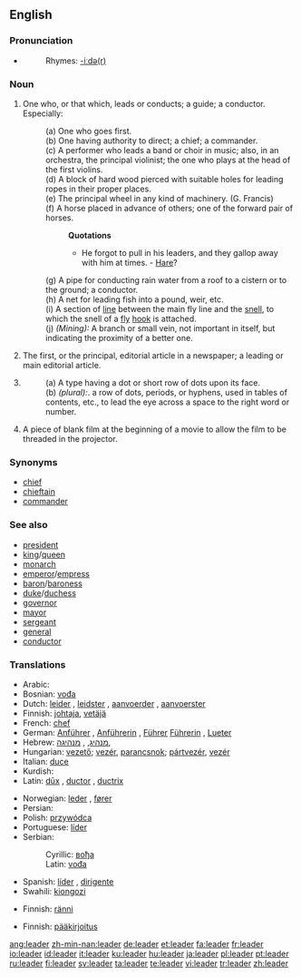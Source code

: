 ==English==

{{webster}}

===Pronunciation===
*{{audio|en-us-leader.ogg|Audio (US)}}
*:Rhymes: [[Rhymes:English:-iːdə(r)|-iːdə(r)]]

===Noun===
{{en-noun}}
# One who, or that which, leads or conducts; a guide; a conductor. Especially:
#:(a) One who goes first.
#:(b) One having authority to direct; a chief; a commander.
#:(c) {{music}} A performer who leads a band or choir in music; also, in an orchestra, the principal violinist; the one who plays at the head of the first violins.
#:(d) {{nautical}} A block of hard wood pierced with suitable holes for leading ropes in their proper places.
#:(e) {{engineering}} {{obsolete}} The principal wheel in any kind of machinery. (G. Francis)
#:(f) A horse placed in advance of others; one of the forward pair of horses.
#::'''Quotations'''
#::* He forgot to pull in his leaders, and they gallop away with him at times. - [[Hare]]?
#:(g) A pipe for conducting rain water from a roof to a cistern or to the ground; a conductor.
#:(h) {{context|fishing}} A net for leading fish into a pound, weir, etc.
#:(i) {{context|fishing}} A section of [[line]] between the main fly line and the [[snell]], to which the snell of a [[fly]] [[hook]] is attached.
#:(j) ''(Mining):'' A branch or small vein, not important in itself, but indicating the proximity of a better one.
# The first, or the principal, editorial article in a newspaper; a leading or main editorial article.
# {{printing}} 
#:(a) A type having a dot or short row of dots upon its face.
#:(b) ''(plural):''. a row of dots, periods, or hyphens, used in tables of contents, etc., to lead the eye across a space to the right word or number.
# {{film}} A piece of blank film at the beginning of a movie to allow the film to be threaded in the projector.
{{rfc}}

===Synonyms===
*[[chief]]
*[[chieftain]]
*[[commander]]

===See also===
<!--Common Leader titles-->
*[[president]]
*[[king]]/[[queen]]
*[[monarch]]
*[[emperor]]/[[empress]]
*[[baron]]/[[baroness]]
*[[duke]]/[[duchess]]
*[[governor]]
*[[mayor]]
*[[sergeant]]
*[[general]]
*[[conductor]]

===Translations===
{{trans-top|one having authority}}
*Arabic: {{ARchar|[[القائد]], [[زعيم]]}}
*Bosnian: [[vođa]] {{m}}
*Dutch: [[leider]] {{m}}, [[leidster]] {{f}}, [[aanvoerder]] {{m}}, [[aanvoerster]] {{f}}
*Finnish: [[johtaja]], [[vetäjä]]
*French: [[chef]] {{m}}
*German: [[Anführer]] {{m}}, [[Anführerin]] {{f}}, [[Führer]] {{m}} [[Führerin]] {{f}}, [[Lueter]]
*Hebrew: [[מנהיג]], {{m}}, [[מנהיגה]], {{f}}
*Hungarian: [[vezető]]; [[vezér]], [[parancsnok]]; [[pártvezér]], [[vezér]]
*Italian: [[duce]] {{m}}
*Kurdish: {{KUchar|[[سه‌رۆک]]}}
*Latin: [[dux|dūx]] {{m}}, [[ductor]] {{m}}, [[ductrix]] {{f}}
{{trans-mid}}
*Norwegian: [[leder]] {{m}}, [[fører]] {{m}}
*Persian: {{FAchar|[[رهبر]]}}
*Polish: [[przywódca]] {{m}}
*Portuguese: [[líder]] {{m}}
*Serbian:
*:Cyrillic: [[вођа]] {{m}}
*:Latin: [[vođa]] {{m}}
*Spanish: [[líder]] {{m}}, [[dirigente]] {{m}}
*Swahili: [[kiongozi]]
{{trans-bottom}}

{{trans-top|pipe to conduct water from the roof}}
*Finnish: [[ränni]]
{{trans-bottom}}

{{trans-top|principal article in a newspaper}}
*Finnish: [[pääkirjoitus]]
{{trans-bottom}}

[[ang:leader]]
[[zh-min-nan:leader]]
[[de:leader]]
[[et:leader]]
[[fa:leader]]
[[fr:leader]]
[[io:leader]]
[[id:leader]]
[[it:leader]]
[[ku:leader]]
[[hu:leader]]
[[ja:leader]]
[[pl:leader]]
[[pt:leader]]
[[ru:leader]]
[[fi:leader]]
[[sv:leader]]
[[ta:leader]]
[[te:leader]]
[[vi:leader]]
[[tr:leader]]
[[zh:leader]]